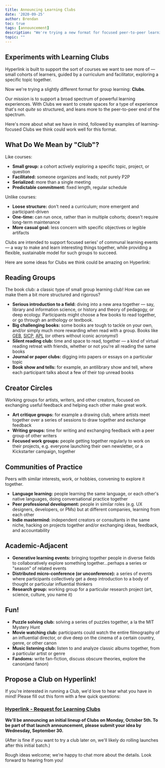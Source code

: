 ```yaml
---
title: Announcing Learning Clubs
date: '2020-09-25'
author: Brendan
toc: true
tags: [announcement]
description: "We're trying a new format for focused peer-to-peer learning — Clubs. Browse our initial ideas and propose a Club you'd like to facilitate!"
topic: ""
---
```



## Experiments with Learning Clubs

Hyperlink is built to support the sort of courses we want to see more of — small cohorts of learners, guided by a curriculum and facilitator, exploring a specific topic together.

Now we're trying a slightly different format for group learning: **Clubs**.

Our mission is to support a broad spectrum of powerful learning experiences. With Clubs we want to create spaces for a type of experience that's not *quite* so structured, and leans more to the peer-to-peer end of the spectrum.

Here's more about what we have in mind, followed by examples of learning-focused Clubs we think could work well for this format.

## What Do We Mean by "Club"?

Like courses:

- **Small group:** a cohort actively exploring a specific topic, project, or question
- **Facilitated:** someone organizes and leads; not purely P2P
- **Serialized:** more than a single meeting
- **Predictable commitment:** fixed length, regular schedule

Unlike courses:

- **Loose structure:** don't need a curriculum; more emergent and participant-driven
- **One-time:** can run once, rather than in multiple cohorts; doesn't require long-term maintenance
- **More casual goal:** less concern with specific objectives or legible artifacts

Clubs are intended to support focused series' of communal learning events — a way to make and learn interesting things together, while providing a flexible, sustainable model for such groups to succeed.

Here are some ideas for Clubs we think could be amazing on Hyperlink:

## Reading Groups

The book club: a classic type of small group learning club! How can we make them a bit more structured and rigorous?

- **Serious introduction to a field:** diving into a new area together — say, library and information science, or history and theory of pedagogy, or deep ecology. Participants might choose a few books to read together, or go through an anthology or textbook.
- **Big challenging books:** some books are tough to tackle on your own, and/or simply much more rewarding when read with a group. Books like [GEB](https://www.goodreads.com/book/show/24113.G_del_Escher_Bach), [SICP](https://www.goodreads.com/book/show/43713.Structure_and_Interpretation_of_Computer_Programs), [APL](https://www.goodreads.com/book/show/79766.A_Pattern_Language) (or others without iconic acronyms!)
- **Silent reading club:** time and space to read, together — a kind of virtual reading retreat with friends, whether or not you're all reading the same books
- **Journal or paper clubs:** digging into papers or essays on a particular topic
- **Book show and tells:** for example, an antilibrary show and tell, where each participant talks about a few of their top unread books

## Creator Circles

Working groups for artists, writers, and other creators, focused on exchanging useful feedback and helping each other make great work.

- **Art critique groups:** for example a drawing club, where artists meet together over a series of sessions to draw together and exchange feedback
- **Writing groups:** time for writing and exchanging feedback with a peer group of other writers
- **Focused work groups:** people getting together regularly to work on their projects, e.g. everyone launching their own newsletter, or a Kickstarter campaign, together

## Communities of Practice

Peers with similar interests, work, or hobbies, convening to explore it together.

- **Language learning:** people learning the same language, or each other's native languages, doing conversational practice together
- **Peer professional development:** people in similar roles (e.g. UX designers, developers, or PMs) but at different companies, learning from each other
- **Indie mastermind:** independent creators or consultants in the same niche, hacking on projects together and/or exchanging ideas, feedback, and accountability

## Academic-Adjacent

- **Generative learning events:** bringing together people in diverse fields to collaboratively explore something together…perhaps a series or "season" of related events
- **Distributed micro-conference (or unconference):** a series of events where participants collectively get a deep introduction to a body of thought or particular influential thinkers
- **Research group:** working group for a particular research project (art, science, culture, you name it)

## Fun!

- **Puzzle solving club:** solving a series of puzzles together, a la the MIT Mystery Hunt
- **Movie watching club:** participants could watch the entire filmography of an influential director, or dive deep on the cinema of a certain country, genre, or other canon
- **Music listening club:** listen to and analyze classic albums together, from a particular artist or genre
- **Fandoms:** write fan-fiction, discuss obscure theories, explore the canon(and fanon)

## Propose a Club on Hyperlink!

If you're interested in running a Club, we'd love to hear what you have in mind! Please fill out this form with a few quick questions:

### [Hyperlink - Request for Learning Clubs](https://hyperlink.academy/forms/propose-club)

**We'll be announcing an initial lineup of Clubs on Monday, October 5th. To be part of that launch announcement, please submit your idea by Wednesday, September 30.** 

(After is fine if you want to try a club later on, we'll likely do rolling launches after this initial batch.)

Rough ideas welcome; we're happy to chat more about the details. Look forward to hearing from you!